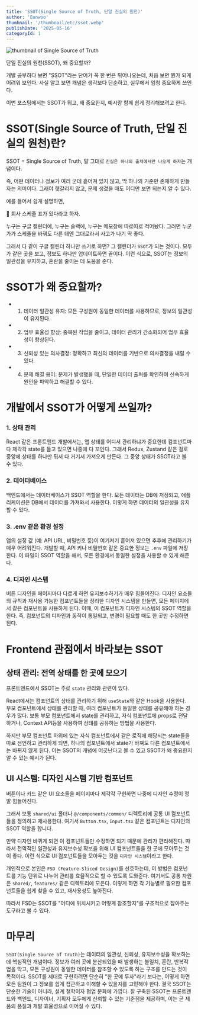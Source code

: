 ```yaml
---
title: 'SSOT(Single Source of Truth, 단일 진실의 원천)'
author: 'Eunwoo'
thumbnail: '/thumbnail/etc/ssot.webp'
publishDate: '2025-05-16'
categoryId: 1
---
```


<img src='/thumbnail/ssot.webp' alt='thumbnail of Single Source of Truth' />

단일 진실의 원천(SSOT), 왜 중요할까?

개발 공부하다 보면 "SSOT"라는 단어가 꼭 한 번은 튀어나오는데, 처음 보면 뭔가 되게 어려워 보인다.
사실 알고 보면 개념은 생각보다 단순하고, 실무에서 엄청 중요하게 쓰인다.

이번 포스팅에서는 SSOT가 뭐고, 왜 중요한지, 예시랑 함께 쉽게 정리해보려고 한다.

# SSOT(Single Source of Truth, 단일 진실의 원천)란?

SSOT = Single Source of Truth, 말 그대로 `진실은 하나의 출처에서만 나오게 하자`는 개념이다.

즉, 어떤 데이터나 정보가 여러 군데 흩어져 있지 않고, 딱 하나의 기준만 존재하게 만들자는 의미이다.
그래야 헷갈리지 않고, 문제 생겼을 때도 어디만 보면 되는지 알 수 있다.

예를 들어서 쉽게 설명하면,

📅 회사 스케줄 표가 있다라고 하자.

누구는 구글 캘린더에, 누구는 슬랙에, 누구는 메모장에 따로따로 적어놨다. 그러면 누군가가 스케줄을 바꿔도 다른 데엔 그대로라서 사고가 나기 딱 좋다.

그래서 다 같이 구글 캘린더 하나만 쓰기로 하면? 그 캘린더가 `SSOT`가 되는 것이다.
모두가 같은 곳을 보고, 정보도 하나만 업데이트하면 끝이다.
이런 식으로, SSOT는 정보의 일관성을 유지하고, 혼란을 줄이는 데 도움을 준다.

# SSOT가 왜 중요할까?

- 1. 데이터 일관성 유지: 모든 구성원이 동일한 데이터를 사용하므로, 정보의 일관성이 유지된다.
- 2. 업무 효율성 향상: 중복된 작업을 줄이고, 데이터 관리가 간소화되어 업무 효율성이 향상된다.
- 3. 신뢰성 있는 의사결정: 정확하고 최신의 데이터를 기반으로 의사결정을 내릴 수 있다.
- 4. 문제 해결 용이: 문제가 발생했을 때, 단일한 데이터 출처를 확인하여 신속하게 원인을 파악하고 해결할 수 있다.

# 개발에서 SSOT가 어떻게 쓰일까?

### 1. 상태 관리

React 같은 프론트엔드 개발에서는, 앱 상태를 어디서 관리하냐가 중요한데 컴포넌트마다 제각각 state를 들고 있으면 나중에 다 꼬인다.
그래서 Redux, Zustand 같은 걸로 중앙에 상태를 하나만 둬서 다 거기서 가져오게 만든다. 그 중앙 상태가 SSOT라고 볼 수 있다.

### 2. 데이터베이스

백엔드에서는 데이터베이스가 SSOT 역할을 한다. 모든 데이터는 DB에 저장되고, 애플리케이션은 DB에서 데이터를 가져와서 사용한다. 이렇게 하면 데이터의 일관성을 유지할 수 있다.

### 3. .env 같은 환경 설정

앱의 설정 값 (예: API URL, 비밀번호 등)이 여기저기 흩어져 있으면 추후에 관리하기가 매우 어려워진다. 개발할 때, API 키나 비밀번호 같은 중요한 정보는 `.env` 파일에 저장한다. 이 파일이 SSOT 역할을 해서, 모든 환경에서 동일한 설정을 사용할 수 있게 해준다.

### 4. 디자인 시스템

버튼 디자인을 페이지마다 다르게 하면 유지보수하기가 매우 힘들어진다. 디자인 요소들의 규칙과 재사용 가능한 컴포넌트들을 정리한 디자인 시스템을 만들면, 모든 페이지에서 같은 컴포넌트을 사용하게 된다.
이때, 이 컴포넌트가 디자인 시스템의 SSOT 역할을 한다. 즉, 컴포넌트의 디자인과 동작이 통일되고, 변경이 필요할 때도 한 곳만 수정하면 된다.

# Frontend 관점에서 바라보는 SSOT

## 상태 관리: 전역 상태를 한 곳에 모으기

프론트엔드에서 SSOT는 주로 `state` 관리와 관련이 있다.

React에서는 컴포넌트의 상태를 관리하기 위해 `useState`와 같은 Hook을 사용한다.
부모 컴포넌트에서 상태를 관리할 때, 여러 컴포넌트가 동일한 상태를 공유해야 하는 경우가 많다.
보통 부모 컴포넌트에서 state를 관리하고, 자식 컴포넌트에 props로 전달하거나, Context API등을 사용하여 상태를 공유하는 방법을 사용한다.

하지만 부모 컴포넌트 하위에 있는 자식 컴포넌트에서 같은 로직에 해당되는 state들을 따로 선언하고 관리하게 되면, 하나의 컴포넌트에서 state가 바껴도 다른 컴포넌트에서는 바뀌지 않게 된다.
이는 SSOT의 개념에 어긋난다고 볼 수 있고 SSOT가 왜 중요한지 알 수 있는 예시가 된다.

## UI 시스템: 디자인 시스템 기반 컴포넌트

버튼이나 카드 같은 UI 요소들을 페이지마다 제각각 구현하면 나중에 디자인 수정이 정말 힘들어진다.

그래서 보통 `shared/ui` 폴더나 `@/components/common/` 디렉토리에 공통 UI 컴포넌트들을 정의하고 재사용한다.
여기서 `Button.tsx`, `Input.tsx` 같은 컴포넌트는 디자인의 SSOT 역할을 합니다.

만약 디자인 바뀌게 되면 이 컴포넌트들만 수정하면 되기 때문에 관리가 편리해진다.
따라서 전역적인 일관성과 유지보수성 확보을 위해 UI 컴포넌트들을 한 곳에 모아두는 것이 좋다.
이런 식으로 UI 컴포넌트들을 모아두는 것을 `디자인 시스템`이라고 한다.

개인적으로 본인은 `FSD (Feature-Sliced Design)`를 선호하는데, 이 방법은 컴포넌트를 기능 단위로 나누어 관리를 효율적으로 할 수 있도록 도와준다.
여기서도 공통 자원은 `shared/`, `features/` 같은 디렉토리에 모은다.
이렇게 하면 각 기능별로 필요한 컴포넌트들을 쉽게 찾을 수 있고, 재사용성도 높아진다.

따라서 FSD는 SSOT를 "어디에 위치시키고 어떻게 참조할지"를 구조적으로 잡아주는 도구라고 볼 수 있다.

# 마무리

`SSOT(Single Source of Truth)`는 데이터의 일관성, 신뢰성, 유지보수성을 확보하는 데 핵심적인 개념이다.
정보가 여러 곳에 분산되었을 때 발생하는 불일치, 혼란, 반복작업을 막고, 모든 구성원이 동일한 데이터를 참조할 수 있도록 하는 구조를 만드는 것이 목적이다.
SSOT를 제대로 구현하려면 단순히 "한 곳에 두자"라기 보다는, 어떻게 하면 모든 팀원이 그 정보를 쉽게 접근하고 이해할 수 있을지를 고민해야 한다.
결국 SSOT는 단순한 기술이 아니라, 설계 철학이자 협업 문화에 가깝다.
잘 구축된 SSOT는 프론트엔드와 백엔드, 디자이너, 기획자 모두에게 신뢰할 수 있는 기준점을 제공하며, 이는 곧 제품의 품질과 개발 효율성으로 이어질 수 있다.
